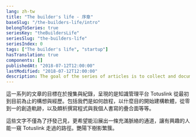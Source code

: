 ```yaml
---
lang: zh-tw
title: "The builder's life - 序章"
baseSlug: "/the-builders-life/intro"
belongToSeries: true
seriesKey: "theBuildersLife"
seriesSlug: "the-builders-life"
seriesIndex: 0
tags: ["The builder's life", "startup"]
hasTranslation: true
components: []
publishedAt: "2018-07-12T12:00:00"
lastModified: "2018-07-12T12:00:00"
description: The goal of the series of articles is to collect and document the concept and experience of TotusLink, a knowledge management platform.
---
```


這一系列的文章的目標在於搜集與紀錄，呈現的是知識管理平台 Totuslink 從最初到目前為止的構想與經歷。包括我們是如何啟程，以什麼目的開始建構軟體，從零到一的創造軌跡，以及頗析撰寫程式與我個人書寫的疊合面等等。

這些文字不僅為了抒發己見，更希望能沿展出一條充滿脈絡的通道，讓有興趣的人能一窺 Totuslink 走過的路徑。艷陽下樹影繁簇。